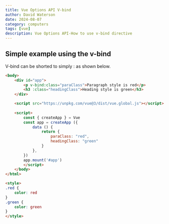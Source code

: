 ```yaml
---
title: Vue Options API V-bind
author: David Waterson
date: 2024-08-07
category: computers
tags: [vue]
description: Vue Options API-How to use v-bind directive
---
```


## Simple example using the v-bind

V-bind can be shorted to simply : as shown below.


```html
<body>        
    <div id="app">
        <p v-bind:class="paraClass">Paragraph style is red</p>
        <h3 :class="headingClass">Heading style is green</h3>
    </div>  

    <script src="https://unpkg.com/vue@3/dist/vue.global.js"></script>
    
    <script>
        const { createApp } = Vue
        const app = createApp ({
            data () {
                return {
                    paraClass: "red",
                    headingClass: "green"
                }
            },
        })
        app.mount('#app')
        </script>
    </body>
</html>

<style>
.red {
    color: red
}
.green {
    color: green
}
</style>

```
